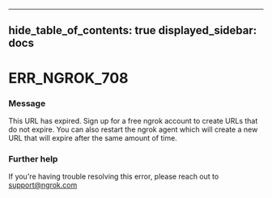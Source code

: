 

---
hide_table_of_contents: true
displayed_sidebar: docs
---


# ERR_NGROK_708

### Message
This URL has expired. Sign up for a free ngrok account to create URLs that do not expire. You can also restart the ngrok agent which will create a new URL that will expire after the same amount of time.

<ErrorDetails />



### Further help
If you're having trouble resolving this error, please reach out to [support@ngrok.com](mailto:support@ngrok.com?subject=Help%20with%20ERR_NGROK_708)


